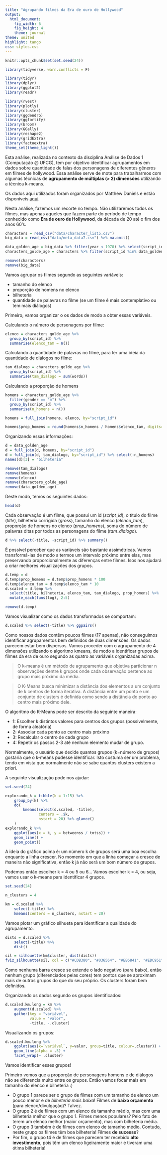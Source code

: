 ```yaml
---
title: "Agrupando filmes da Era de ouro de Hollywood"
output:
  html_document:
    fig_width: 6
    fig_height: 4
    theme: journal
theme: united
highlight: tango
css: styles.css
---
```


```r
knitr::opts_chunk$set(set.seed(24))
```
```r
library(tidyverse, warn.conflicts = F)
```
```r
library(tidyr)
library(dplyr)
library(ggplot2)
library(readr)
```
```r
library(rvest)
library(plotly)
library(cluster)
library(ggdendro)
library(ggfortify)
library(broom)
library(GGally)
library(reshape2)
library(gridExtra)
library(factoextra)
theme_set(theme_light())
```

Esta análise, realizada no contexto da disciplina Análise de Dados 1 (Computação @ UFCG), tem por objetivo identificar agrupamentos em dados sobre quantidade de falas dos personagens de diferentes gêneros em filmes de hollywood. Essa análise serve de mote para trabalharmos com algumas técnicas de **agrupamento de múltiplas (> 2) dimensões** utilizando a técnica k-means.

Os dados aqui utilizados foram organizados por Matthew Daniels e estão disponíveis [aqui](https://github.com/matthewfdaniels/scripts).

Nesta análise, fazemos um recorte no tempo. Não utilizaremos todos os filmes, mas apenas aqueles que fazem parte do período de tempo conhecido como **Era de ouro de Hollywood**, da década de 20 até o fim dos anos 60's.

```r
characters = read_csv("data/character_list5.csv")
big_data = read_csv("data/meta_data7.csv") %>% na.omit()
```

```r
data_golden_age = big_data %>% filter(year < 1970) %>% select(script_id, title, gross) 
characters_golde_age = characters %>% filter(script_id %in% data_golden_age$script_id) %>% select(-c(age))
```
```r
remove(characters)
remove(big_data)
```

Vamos agrupar os filmes segundo as seguintes variáveis:

- tamanho do elenco
- proporção de homens no elenco
- bilheteria
- quantidade de palavras no filme (se um filme é mais contemplativo ou tem mais diálogos)

Primeiro, vamos organizar o os dados de modo a obter essas variáveis.

Calculando o número de personagens por filme:

```r
elenco = characters_golde_age %>%
  group_by(script_id) %>%
  summarise(elenco_tam = n())
```

Calculando a quantidade de palavras no filme, para ter uma ideia da quantidade de diálogos no filme:

```r
tam_dialogo = characters_golde_age %>%
  group_by(script_id) %>%
  summarise(tam_dialogo = sum(words))
```

Calculando a proporção de homens

```r
homens = characters_golde_age %>%
  filter(gender == "m") %>%
  group_by(script_id) %>%
  summarise(n_homens = n())

homens = full_join(homens, elenco, by="script_id")

homens$prop_homens = round(homens$n_homens / homens$elenco_tam, digits=2)
```

Organizando essas informações:

```r
d = data_golden_age
d = full_join(d, homens, by="script_id")
d = full_join(d, tam_dialogo, by="script_id") %>% select(-n_homens)
names(d)[3] = "bilheteria"
```

```r
remove(tam_dialogo)
remove(homens)
remove(elenco)
remove(characters_golde_age)
remove(data_golden_age)
```

Deste modo, temos os seguintes dados:

```r
head(d)
```

Cada observação é um filme, que possui um id (*script_id*), o título do filme (*title*), bilheteria corrigida (*gross*), tamanho do elenco (*elenco_tam*), proporção de homens no elenco (*prop_homens*), soma do número de palavras ditas por todos as personagens do filme (*tam_dialogo*).

```r
d %>% select(-title, -script_id) %>% summary()
```

É possível perceber que as variáveis são bastante assimétricas. Vamos transformá-las de modo a termos um intervalo próximo entre elas, mas preservando proporcionalmente as diferenças entre filmes. Isos nos ajudará a criar melhores visualizações dos grupos.

```r
d.temp = d
d.temp$prop_homens = d.temp$prop_homens * 100
d.temp$elenco_tam = d.temp$elenco_tam * 10
d.scaled = d.temp %>% 
  select(title, bilheteria, elenco_tam, tam_dialogo, prop_homens) %>%
  mutate_each(funs(log), 2:5)
```

```r
remove(d.temp)
```

Vamos visualizar como os dados transformados se comportam:

```r
d.scaled %>% select(-title) %>% ggpairs()
```

Como nossos dados contêm poucos filmes (17 apenas), não conseguimos identificar agrupamentos bem definidos de duas dimensões. Os dados parecem estar bem dispersos. 
Vamos proceder com o agrupamento de 4 dimensões utilizando o algoritmo kmeans, de modo a identificar grupos de filmes da era de ouro segundo as quatro as variáveis organizadas acima.

> O k-means é um método de agrupamento que objetiva particionar n observações dentre k grupos onde cada observação pertence ao grupo mais próximo da média.

>  O K-Means busca minimizar a distância dos elementos a um conjunto de k centros de forma iterativa. A distância entre um ponto e um conjunto de clusters é definida como sendo a distância do ponto ao centro mais próximo dele.

O algoritmo do K-Means pode ser descrito da seguinte maneira:

- 1: Escolher k distintos valores para centros dos grupos (possivelmente, de forma aleatória)
- 2: Associar cada ponto ao centro mais próximo
- 3: Recalcular o centro de cada grupo
- 4: Repetir os passos 2-3 até nenhum elemento mudar de grupo.

Normalmente, o usuário que decide quantos grupos (k=número de grupos) gostaria que o k-means pudesse identificar. Isto costuma ser um problema, tendo em vista que normalmente não se sabe quantos clusters existem a priori.

A seguinte visualização pode nos ajudar:

```r
set.seed(24)

explorando_k = tibble(k = 1:15) %>% 
    group_by(k) %>% 
    do(
        kmeans(select(d.scaled, -title), 
               centers = .$k, 
               nstart = 20) %>% glance()
    )
explorando_k %>% 
    ggplot(aes(x = k, y = betweenss / totss)) + 
    geom_line() + 
    geom_point()
```

A ideia do gráfico acima é: um número k de grupos será uma boa escolha enquanto a linha crescer. No momento em que a linha começar a cresce de maneira não significativa, então k já não será um bom número de grupos.

Podemos então escolher k = 4 ou 5 ou 6... Vamos escolher k = 4, ou seja, vamos usar o k-means para identificar 4 grupos.

```r
set.seed(24)

n_clusters = 4

km = d.scaled %>% 
    select(-title) %>% 
    kmeans(centers = n_clusters, nstart = 20)
```

Vamos plotar um gráfico silhueta para identificar a qualidade do agrupamento.

```r
dists = d.scaled %>% 
    select(-title) %>% 
    dist()

sil = silhouette(km$cluster, dist(dists))
fviz_silhouette(sil, col = c("#CDB380", "#036564", "#EB6841", "#EDC951"))
```

Como nenhuma barra cresce se extende o lado negativo (para baixo), então nenhum grupo (diferenciados pelas cores) tem pontos que se aproximam mais de outros grupos do que do seu próprio. Os clusters foram bem definidos.

Organizando os dados segundo os grupos identificados:

```r
d.scaled.km.long = km %>% 
    augment(d.scaled) %>%
    gather(key = "variável", 
           value = "valor", 
           -title, -.cluster)
```

Visualizando os grupos:

```r
d.scaled.km.long %>% 
    ggplot(aes(x=`variável`, y=valor, group=title, colour=.cluster)) + 
    geom_line(alpha = .5) + 
    facet_wrap(~ .cluster) 
```

Vamos identificar esses grupos!

Primeiro vemos que a proporção de personagens homens e de diálogos não se diferencia muito entre os grupos. Então vamos focar mais em tamanho do elenco e bilheteria :)

- O grupo 1 parece ser o grupo de filmes com um tamanho de elenco um pouco menor e de *bilheteria mais baixa*! Filmes de **baixo orçamento** (para elenco/divulgação)? Talvez.
- O grupo 2 é de filmes com um elenco de tamanho médio, mas com uma bilheteria melhor que o grupo 1. Filmes menos populares? Pelo fato de terem um elenco melhor (maior orçamento), mas com bilheteria média.
- O grupo 3 também é de filmes com elenco de tamanho médio. Contudo, neste grupo os filmes têm boa bilheteria! Filmes **de sucesso**?
- Por fim, o grupo t4 é de filmes que parecem ter recebido **alto investimento**, pois têm um elenco ligeiramente maior e tiveram uma ótima bilheteria!

